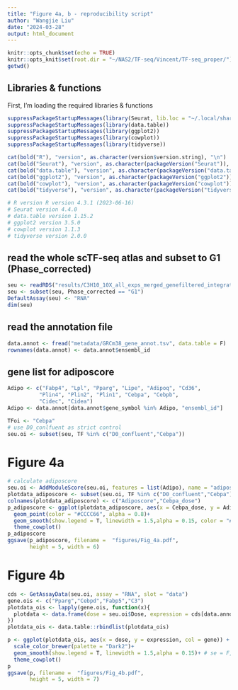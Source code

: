 ```yaml
---
title: "Figure 4a, b - reproducibility script"
author: "Wangjie Liu"
date: "2024-03-28"
output: html_document
---
```


```r
knitr::opts_chunk$set(echo = TRUE)
knitr::opts_knit$set(root.dir = "~/NAS2/TF-seq/Vincent/TF-seq_proper/")
getwd()
```

## Libraries & functions

First, I'm loading the required libraries & functions

```r
suppressPackageStartupMessages(library(Seurat, lib.loc = "~/.local/share/")) 
suppressPackageStartupMessages(library(data.table))
suppressPackageStartupMessages(library(ggplot2)) 
suppressPackageStartupMessages(library(cowplot)) 
suppressPackageStartupMessages(library(tidyverse))

cat(bold("R"), "version", as.character(version$version.string), "\n")
cat(bold("Seurat"), "version", as.character(packageVersion("Seurat")), "\n")
cat(bold("data.table"), "version", as.character(packageVersion("data.table")), "\n")
cat(bold("ggplot2"), "version", as.character(packageVersion("ggplot2")), "\n")
cat(bold("cowplot"), "version", as.character(packageVersion("cowplot")), "\n")
cat(bold("tidyverse"), "version", as.character(packageVersion("tidyverse")), "\n")

# R version R version 4.3.1 (2023-06-16) 
# Seurat version 4.4.0 
# data.table version 1.15.2 
# ggplot2 version 3.5.0 
# cowplot version 1.1.3 
# tidyverse version 2.0.0 
```

## read the whole scTF-seq atlas and subset to G1 (Phase_corrected)

```r
seu <- readRDS("results/C3H10_10X_all_exps_merged_genefiltered_integrated_functional.rds")
seu <- subset(seu, Phase_corrected == "G1")
DefaultAssay(seu) <- "RNA"
dim(seu)
```

## read the annotation file

```r
data.annot <- fread("metadata/GRCm38_gene_annot.tsv", data.table = F) 
rownames(data.annot) <- data.annot$ensembl_id
```

## gene list for adiposcore

```r
Adipo <- c("Fabp4", "Lpl", "Pparg", "Lipe", "Adipoq", "Cd36",
          "Plin4", "Plin2", "Plin1", "Cebpa", "Cebpb",
          "Cidec", "Cidea")
Adipo <- data.annot[data.annot$gene_symbol %in% Adipo, "ensembl_id"]
```


```r
TFoi <- "Cebpa"
# use D0_conlfuent as strict control
seu.oi <- subset(seu, TF %in% c("D0_confluent","Cebpa"))

```

# Figure 4a

```r
# calculate adiposcore
seu.oi <- AddModuleScore(seu.oi, features = list(Adipo), name = "adiposcore_")
plotdata_adiposcore <- subset(seu.oi, TF %in% c("D0_confluent","Cebpa"))@meta.data[,c("adiposcore_1","Dose")]
colnames(plotdata_adiposcore) <- c("Adiposcore","Cebpa_dose")
p_adiposcore <- ggplot(plotdata_adiposcore, aes(x = Cebpa_dose, y = Adiposcore)) +
  geom_point(color = "#CCCC66", alpha = 0.8)+
  geom_smooth(show.legend = T, linewidth = 1.5,alpha = 0.15, color = "#999900")+ # se = F,
  theme_cowplot()
p_adiposcore
ggsave(p_adiposcore, filename =  "figures/Fig_4a.pdf", 
       height = 5, width = 6)

```

# Figure 4b

```r
cds <- GetAssayData(seu.oi, assay = "RNA", slot = "data")
gene.ois <- c("Pparg","Cebpd","Fabp5","C3")
plotdata_ois <- lapply(gene.ois, function(x){
  plotdata <- data.frame(dose = seu.oi$Dose, expression = cds[data.annot[data.annot$gene_symbol == x, "ensembl_id"], colnames(seu.oi)], gene = x)
})
plotdata_ois <- data.table::rbindlist(plotdata_ois)

p <- ggplot(plotdata_ois, aes(x = dose, y = expression, col = gene)) +
  scale_color_brewer(palette = "Dark2")+
  geom_smooth(show.legend = T, linewidth = 1.5,alpha = 0.15)+ # se = F,
  theme_cowplot()
p
ggsave(p, filename =  "figures/Fig_4b.pdf", 
       height = 5, width = 7)
```

